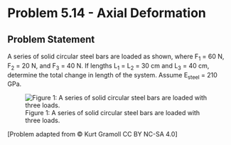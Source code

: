 # Problem 5.14 - Axial Deformation {.unnumbered}

## Problem Statement
A series of solid circular steel bars are loaded as shown, where F<sub>1</sub> = 60 N, F<sub>2</sub> = 20 N, and F<sub>3</sub> = 40 N. If lengths L<sub>1</sub> = L<sub>2</sub> = 30 cm and L<sub>3</sub> = 40 cm, determine the total change in length of the system. Assume E<sub>steel</sub> = 210 GPa.


![Figure 1: A series of solid circular steel bars are loaded with three loads.](images/186.png){fig-alt="Picture with three cylinders connected and three loads applied. The cylinder on the left is attached to the wall, has a diameter of 8 mm, and has F[1] applied at the intersection of the second cylinder. The middle cylinder has a diameter of 6 mm and F[2] applied at the intersection with the third cylinder. The third cylinder has a diameter of 10 mm with F[3] applied at the end."}

\[Problem adapted from © Kurt Gramoll CC BY NC-SA 4.0\]